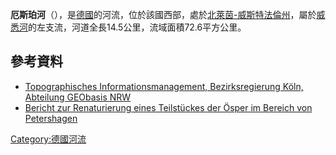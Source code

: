{{No footnotes|time=2020-08-12T04:50:23+00:00}}
{{Coord|52|22|50|N|8|58|18|E|display=title}}
'''厄斯珀河'''（{{lang-de|Ösper}}），是[[德國|德國]]的河流，位於該國西部，處於[[北萊茵-威斯特法倫州|北萊茵-威斯特法倫州]]，屬於[[威悉河|威悉河]]的左支流，河道全長14.5公里，流域面積72.6平方公里。

==參考資料==
* [http://www.tim-online.nrw.de/tim-online/nutzung/index.html Topographisches Informationsmanagement, Bezirksregierung Köln, Abteilung GEObasis NRW]{{WebCite|url=https://www.webcitation.org/66qD6yoDr?url=http://www.tim-online.nrw.de/tim-online/nutzung/index.html |date=20120411091906 |dateformat=iso }}
* [http://www.wir-in-petershagen.de/land-und-leute/pdf/WiP7-Oesper-Renaturierung.pdf Bericht zur Renaturierung eines Teilstückes der Ösper im Bereich von Petershagen]{{Wayback|url=http://www.wir-in-petershagen.de/land-und-leute/pdf/WiP7-Oesper-Renaturierung.pdf |date=20160427181714 }}

{{Germany-geo-stub}}
[[Category:德國河流|Category:德國河流]]